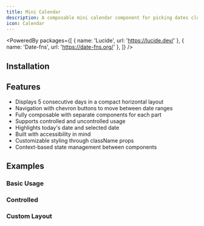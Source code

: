 ```yaml
---
title: Mini Calendar
description: A composable mini calendar component for picking dates close to today.
icon: Calendar
---
```


<PoweredBy packages={[
  { name: 'Lucide', url: 'https://lucide.dev/' },
  { name: 'Date-fns', url: 'https://date-fns.org/' },
]} />

<Preview path="mini-calendar" />

## Installation

<Installer packageName="mini-calendar" />

## Features

- Displays 5 consecutive days in a compact horizontal layout
- Navigation with chevron buttons to move between date ranges
- Fully composable with separate components for each part
- Supports controlled and uncontrolled usage
- Highlights today's date and selected date
- Built with accessibility in mind
- Customizable styling through className props
- Context-based state management between components

## Examples

### Basic Usage

<Preview path="mini-calendar" />

### Controlled

<Preview path="mini-calendar-controlled" />

### Custom Layout

<Preview path="mini-calendar-custom" />
